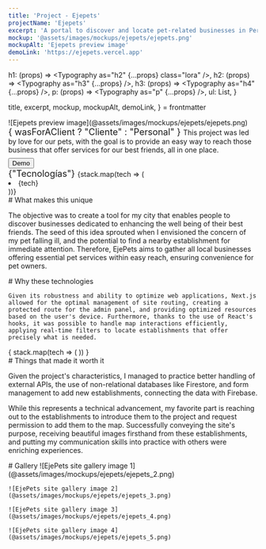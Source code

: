 ```yaml
---
title: 'Project - Ejepets'
projectName: 'Ejepets'
excerpt: 'A portal to discover and locate pet-related businesses in Pereira, Colombia.'
mockup: '@assets/images/mockups/ejepets/ejepets.png'
mockupAlt: 'Ejepets preview image'
demoLink: 'https://ejepets.vercel.app'
---
```



  h1: (props) => <Typography as="h2" {...props} class="lora" />,
  h2: (props) => <Typography as="h3" {...props} />,
  h3: (props) => <Typography as="h4" {...props} />,
  p: (props) => <Typography as="p" {...props} />,
  ul: List,
}

  title,
  excerpt,
  mockup,
  mockupAlt,
  demoLink,
} = frontmatter


<Description>
  ![Ejepets preview image](@assets/images/mockups/ejepets/ejepets.png)
  <Fragment slot="content">
    <div>
      <Typography as="p" class="semibold" style="font-size: 1.125rem">
        { wasForAClient ? "Cliente" : "Personal" }
      </Typography>
      This project was led by love for our pets, with the goal is to provide an easy way to reach those business that offer services for our best friends, all in one place.
      <Button
        as="a"
        href={demoLink}
        style="margin-top: 8px; display: block; width: fit-content;"
        newTab
      >
        Demo
      </Button>
    </div>
    <div>
      <Typography as="p" class="semibold" style="font-size: 1.125rem">
        {"Tecnologías"}
      </Typography>
      <List>
        {stack.map(tech => (
          <li>{tech}</li>
        ))}
      </List>
    </div>
  </Fragment>
</Description>

<Row paddedRight>
  # What makes this unique

  The objective was to create a tool for my city that enables people to discover businesses dedicated to enhancing the well being of their best friends. The seed of this idea sprouted when I envisioned the concern of my pet falling ill, and the potential to find a nearby establishment for immediate attention. Therefore, EjePets aims to gather all local businesses offering essential pet services within easy reach, ensuring convenience for pet owners.
</Row>

<Row evenColumns inverted>
  <div>
    # Why these technologies

    Given its robustness and ability to optimize web applications, Next.js allowed for the optimal management of site routing, creating a protected route for the admin panel, and providing optimized resources based on the user's device. Furthermore, thanks to the use of React's hooks, it was possible to handle map interactions efficiently, applying real-time filters to locate establishments that offer precisely what is needed.
  </div>
  <div>
    {
      stack.map(tech => (
        <TechCard tech={tech} />
      ))
    }
  </div>
</Row>

<Row centered>
  # Things that made it worth it

  Given the project's characteristics, I managed to practice better handling of external APIs, the use of non-relational databases like Firestore, and form management to add new establishments, connecting the data with Firebase.

  While this represents a technical advancement, my favorite part is reaching out to the establishments to introduce them to the project and request permission to add them to the map. Successfully conveying the site's purpose, receiving beautiful images firsthand from these establishments, and putting my communication skills into practice with others were enriching experiences.
</Row>

<Row> 
  # Gallery

  <Gallery>
    ![EjePets site gallery image 1](@assets/images/mockups/ejepets/ejepets_2.png)

    ![EjePets site gallery image 2](@assets/images/mockups/ejepets/ejepets_3.png)

    ![EjePets site gallery image 3](@assets/images/mockups/ejepets/ejepets_4.png)

    ![EjePets site gallery image 4](@assets/images/mockups/ejepets/ejepets_5.png)
  </Gallery>
</Row>
